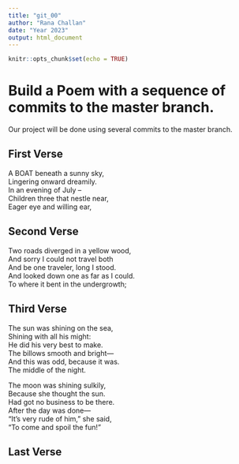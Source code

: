 ```yaml
---
title: "git_00"
author: "Rana Challan"
date: "Year 2023"
output: html_document
---
```


```r
knitr::opts_chunk$set(echo = TRUE)
```
# Build a Poem with a sequence of commits to the master branch.
Our project will be done using several commits to the master branch.
<!-- Do not modify or change any text in "!--" bracketed areas such as this --- these are instructions to
you, if you change any of this the git program will notice it and compromise your git merging strategy !-->

## First Verse 
<!--Put the first five lines of a poem by Lewis Carrol in this section!-->
A BOAT beneath a sunny sky,       
Lingering onward dreamily.  
In an evening of July --    
Children three that nestle near,      
Eager eye and willing ear,      

## Second Verse
<!--Put the first five lines of a poem by Robert Frost here!-->
Two roads diverged in a yellow wood,        
And sorry I could not travel both     
And be one traveler, long I stood.       
And looked down one as far as I could.         
To where it bent in the undergrowth;   
   
## Third Verse
<!--Put the first two verses of The Walrus and the Carpenter here!-->
The sun was shining on the sea,  
Shining with all his might:  
He did his very best to make.      
The billows smooth and bright—  
And this was odd, because it was.     
The middle of the night.  
  
The moon was shining sulkily,  
Because she thought the sun.      
Had got no business to be there.      
After the day was done—     
"It's very rude of him," she said,  
"To come and spoil the fun!"  

## Last Verse
<!--Put a short poem of your choice 8-20 lines,here!-->
